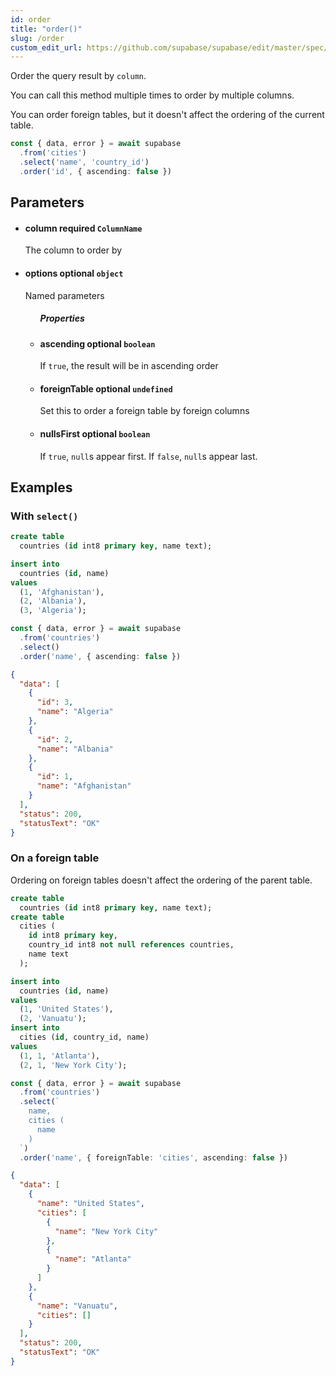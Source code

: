 ```yaml
---
id: order
title: "order()"
slug: /order
custom_edit_url: https://github.com/supabase/supabase/edit/master/spec/supabase_js_v2.yml
---
```


Order the query result by `column`.

You can call this method multiple times to order by multiple columns.

You can order foreign tables, but it doesn't affect the ordering of the
current table.

```ts
const { data, error } = await supabase
  .from('cities')
  .select('name', 'country_id')
  .order('id', { ascending: false })
```


## Parameters


<ul className="method-list-group">
  
<li className="method-list-item">
  <h4 className="method-list-item-label">
    <span className="method-list-item-label-name">
      column
    </span>
    <span className="method-list-item-label-badge required">
      required
    </span>
    <span className="method-list-item-validation">
      <code>ColumnName</code>
    </span>
  </h4>
  <div class="method-list-item-description">

The column to order by

  </div>
  
</li>


<li className="method-list-item">
  <h4 className="method-list-item-label">
    <span className="method-list-item-label-name">
      options
    </span>
    <span className="method-list-item-label-badge false">
      optional
    </span>
    <span className="method-list-item-validation">
      <code>object</code>
    </span>
  </h4>
  <div class="method-list-item-description">

Named parameters

  </div>
  
<ul className="method-list-group">
  <h5 class="method-list-title method-list-title-isChild expanded">Properties</h5>

<li className="method-list-item">
  <h4 className="method-list-item-label">
    <span className="method-list-item-label-name">
      ascending
    </span>
    <span className="method-list-item-label-badge false">
      optional
    </span>
    <span className="method-list-item-validation">
      <code>boolean</code>
    </span>
  </h4>
  <div class="method-list-item-description">

If `true`, the result will be in ascending order

  </div>
  
</li>


<li className="method-list-item">
  <h4 className="method-list-item-label">
    <span className="method-list-item-label-name">
      foreignTable
    </span>
    <span className="method-list-item-label-badge false">
      optional
    </span>
    <span className="method-list-item-validation">
      <code>undefined</code>
    </span>
  </h4>
  <div class="method-list-item-description">

Set this to order a foreign table by foreign
columns

  </div>
  
</li>


<li className="method-list-item">
  <h4 className="method-list-item-label">
    <span className="method-list-item-label-name">
      nullsFirst
    </span>
    <span className="method-list-item-label-badge false">
      optional
    </span>
    <span className="method-list-item-validation">
      <code>boolean</code>
    </span>
  </h4>
  <div class="method-list-item-description">

If `true`, `null`s appear first. If `false`,
`null`s appear last.

  </div>
  
</li>

</ul>

</li>

</ul>














## Examples

### With `select()`

<Tabs scrollable size="small" type="underlined" defaultActiveId="schema">
<TabPanel id="schema" label="Schema">

  ```sql
  create table
    countries (id int8 primary key, name text);

  insert into
    countries (id, name)
  values
    (1, 'Afghanistan'),
    (2, 'Albania'),
    (3, 'Algeria');
  ```

</TabPanel>
<TabPanel id="js" label="JavaScript">

  ```ts
  const { data, error } = await supabase
    .from('countries')
    .select()
    .order('name', { ascending: false })
  ```

</TabPanel>
<TabPanel id="result" label="Result">

  ```json
  {
    "data": [
      {
        "id": 3,
        "name": "Algeria"
      },
      {
        "id": 2,
        "name": "Albania"
      },
      {
        "id": 1,
        "name": "Afghanistan"
      }
    ],
    "status": 200,
    "statusText": "OK"
  }
  ```

</TabPanel>
</Tabs>

### On a foreign table

Ordering on foreign tables doesn't affect the ordering of
the parent table.

<Tabs scrollable size="small" type="underlined" defaultActiveId="schema">
<TabPanel id="schema" label="Schema">

  ```sql
  create table
    countries (id int8 primary key, name text);
  create table
    cities (
      id int8 primary key,
      country_id int8 not null references countries,
      name text
    );

  insert into
    countries (id, name)
  values
    (1, 'United States'),
    (2, 'Vanuatu');
  insert into
    cities (id, country_id, name)
  values
    (1, 1, 'Atlanta'),
    (2, 1, 'New York City');
  ```

</TabPanel>
<TabPanel id="js" label="JavaScript">

  ```ts
  const { data, error } = await supabase
    .from('countries')
    .select(`
      name,
      cities (
        name
      )
    `)
    .order('name', { foreignTable: 'cities', ascending: false })
  ```

</TabPanel>
<TabPanel id="result" label="Result">

  ```json
  {
    "data": [
      {
        "name": "United States",
        "cities": [
          {
            "name": "New York City"
          },
          {
            "name": "Atlanta"
          }
        ]
      },
      {
        "name": "Vanuatu",
        "cities": []
      }
    ],
    "status": 200,
    "statusText": "OK"
  }
  ```

</TabPanel>
</Tabs>